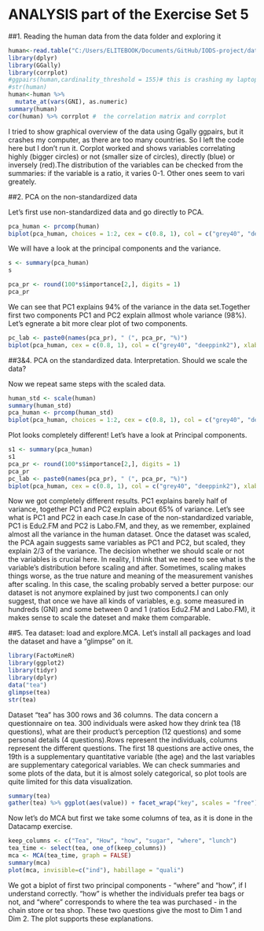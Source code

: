 # ANALYSIS part of the Exercise Set 5

\vspace{20pt}

##1. Reading the human data from the data folder and exploring it

```r
human<-read.table("C:/Users/ELITEBOOK/Documents/GitHub/IODS-project/data/human.txt", header=T)
library(dplyr)
library(GGally)
library(corrplot)
#ggpairs(human,cardinality_threshold = 155)# this is crashing my laptop
#str(human)
human<-human %>% 
  mutate_at(vars(GNI), as.numeric)
summary(human)
cor(human) %>% corrplot #  the correlation matrix and corrplot
```

I tried to show graphical overview of the data using Ggally ggpairs, but it crashes my computer, as there are too many countries. So I left the code here but I don't run it. Corplot worked and shows variables correlating highly (bigger circles) or not (smaller size of circles), directly (blue) or inversely (red).The distribution of the variables can be checked from the summaries: if the variable is a ratio, it varies 0-1. Other ones seem to vari greately.

##2. PCA on the non-standardized data

Let's first use non-standardized data and go directly to PCA.

```r
pca_human <- prcomp(human)
biplot(pca_human, choices = 1:2, cex = c(0.8, 1), col = c("grey40", "deeppink2"))
```

We will have a look at the principal components and the variance.

```r
s <- summary(pca_human)
s
```

```r
pca_pr <- round(100*s$importance[2,], digits = 1) 
pca_pr
```

We can see that PC1 explains 94% of the variance in the data set.Together first two components PC1 and PC2 explain allmost whole variance (98%). 
Let's egnerate a bit more clear plot of two components.
```r
pc_lab <- paste0(names(pca_pr), " (", pca_pr, "%)")
biplot(pca_human, cex = c(0.8, 1), col = c("grey40", "deeppink2"), xlab = pc_lab[1], ylab = pc_lab[2])
```

##3&4. PCA on the standardized data. Interpretation. Should we scale the data?

Now we repeat same steps with the scaled data.

```r
human_std <- scale(human)
summary(human_std)
pca_human <- prcomp(human_std)
biplot(pca_human, choices = 1:2, cex = c(0.8, 1), col = c("grey40", "deeppink2"))

```

Plot looks completely different! Let's have a look at Principal components.

```r
s1 <- summary(pca_human)
s1
pca_pr <- round(100*s$importance[2,], digits = 1) 
pca_pr
pc_lab <- paste0(names(pca_pr), " (", pca_pr, "%)")
biplot(pca_human, cex = c(0.8, 1), col = c("grey40", "deeppink2"), xlab = pc_lab[1], ylab = pc_lab[2])

```

Now we got completely different results. PC1 explains barely half of variance, together PC1 and PC2 explain about 65% of variance. Let's see what is PC1 and PC2 in each case.In case of the non-standardized variable, PC1 is Edu2.FM and PC2 is Labo.FM, and they, as we remember, explained almost all the variance in the human dataset. Once the dataset was scaled, the PCA again suggests same variables as PC1 and PC2, but scaled, they explain 2/3 of the variance. The decision whether we should scale or not the variables is crucial here. In reality, I think that we need to see what is the variable's distribution before scaling and after. Sometimes, scaling makes things worse, as the true nature and meaning of the measurement vanishes after scaling. 
In this case, the scaling probably served a better purpose: our dataset is not anymore explained by just two components.I can only suggest, that once we have all kinds of variables, e.g. some measured in hundreds (GNI) and some between 0 and 1 (ratios Edu2.FM and Labo.FM), it makes sense to scale the dateset and make them comparable.

##5. Tea dataset: load and explore.MCA.
Let's install all packages and load the dataset and have a "glimpse" on it.

```r
library(FactoMineR)
library(ggplot2)
library(tidyr)
library(dplyr)
data("tea")
glimpse(tea)
str(tea)
```

Dataset "tea" has 300 rows and 36 columns. The data  concern a questionnaire on tea. 300 individuals were asked how they drink tea (18 questions), what are their product's perception (12 questions) and some personal details (4 questions).Rows represent the individuals, columns represent the different questions. The first 18 questions are active ones, the 19th is a supplementary quantitative variable (the age) and the last variables are supplementary categorical variables.
We can check summaries and some plots of the data, but it is almost solely categorical, so plot tools are quite limited for this data visualization.

```r
summary(tea)
gather(tea) %>% ggplot(aes(value)) + facet_wrap("key", scales = "free") + geom_bar() + theme(axis.text.x = element_text(angle = 45, hjust = 1, size = 8))

```

Now let's do MCA but first we take some columns of tea, as it is done in the Datacamp exercise.

```r
keep_columns <- c("Tea", "How", "how", "sugar", "where", "lunch")
tea_time <- select(tea, one_of(keep_columns))
mca <- MCA(tea_time, graph = FALSE)
summary(mca)
plot(mca, invisible=c("ind"), habillage = "quali")

```

We got a biplot of first two principal components - "where" and "how", if I understand correctly. "how" is whether the individuals prefer tea bags or not, and "where" corresponds to where the tea was purchased - in the chain store or tea shop. These two questions give the most to Dim 1 and Dim 2. The plot supports these explanations.










